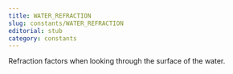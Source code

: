 ```yaml
---
title: WATER_REFRACTION
slug: constants/WATER_REFRACTION
editorial: stub
category: constants
---
```


<LSLConstant
	name="WATER_REFRACTION"
	type="integer"
	value="105"
/>

Refraction factors when looking through the surface of the water.
